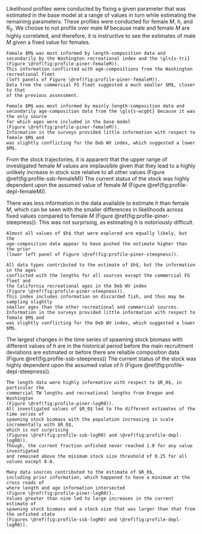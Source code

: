 Likelihood profiles were conducted by
fixing a given parameter that was estimated in the base model
at a range of values in turn while estimating the remaining parameters.
These profiles were conducted for female $M$, $h$, and $R_0$.
We choose to not profile over male $M$ because male and female $M$ are
highly correlated, and therefore, it is instructive to see the estimates
of male $M$ given a fixed value for females.

```asis
Female $M$ was most informed by length-composition data and
secondarily by the Washington recreational index and the \gls{s-tri}
(Figure \@ref(fig:profile-piner-femaleM)).
This information conflicted with age-compositions from the Washington recreational fleet
(left panels of Figure \@ref(fig:profile-piner-femaleM)).
Data from the commercial FG fleet suggested a much smaller $M$, closer to that
of the previous assessment.
```
```asis
Female $M$ was most informed by mainly length-composition data and
secondarily age-composition data from the \gls{s-wcgbt} because it was the only source
for which ages were included in the base model
(Figure \@ref(fig:profile-piner-femaleM)).
Information in the surveys provided little information with respect to female $M$ and
was slightly conflicting for the Deb WV index, which suggested a lower $M$.
```
From the stock trajectories, it is apparent that the upper range of investigated female $M$
values are implausible given that they lead to a highly unlikely increase in stock size relative
to all other values
(Figure \@ref(fig:profile-ssb-femaleM))
The current status of the stock was highly dependent upon the assumed value of
female $M$
(Figure \@ref(fig:profile-depl-femaleM)).

There was less information in the data available to estimate $h$ than female $M$,
which can be seen with the smaller differences in likelihoods across fixed values compared
to female $M$
(Figure \@ref(fig:profile-piner-steepness)).
This was not surprising, as estimating $h$ is notoriously difficult.
```asis
Almost all values of $h$ that were explored are equally likely, but the
age-composition data appear to have pushed the estimate higher than the prior
(lower left panel of Figure \@ref(fig:profile-piner-steepness)).
```
```asis
All data types contributed to the estimate of $h$, but the information in the ages
conflicted with the lengths for all sources except the commercial FG fleet and
the California recreational ages in the Deb WV index
(Figure \@ref(fig:profile-piner-steepness)).
This index includes information on discarded fish, and thus may be sampling slightly
smaller ages than the other recreational and commercial sources.
Information in the surveys provided little information with respect to female $M$ and
was slightly conflicting for the Deb WV index, which suggested a lower $M$.
```
The largest changes in the time series of spawning stock biomass with different values
of $h$ are in the historical period before the main recruitment deviations are estimated
or before there are reliable composition data
(Figure \@ref(fig:profile-ssb-steepness))
The current status of the stock was highly dependent upon the assumed value of $h$
(Figure \@ref(fig:profile-depl-steepness)).

```asis
The length data were highly informative with respect to $R_0$, in particular the
commercial TW lengths and recreational lengths from Oregon and Washington
(Figure \@ref(fig:profile-piner-logR0)).
All investigated values of $R_0$ led to the different estimates of the time series of
spawning stock biomass with the population increasing in scale incrementally with $R_0$,
which is not surprising
(Figures \@ref(fig:profile-ssb-logR0) and \@ref(fig:profile-depl-logR0)).
Though, the current fraction unfished never reached 1.0 for any value investigated
and remained above the minimum stock size threshold of 0.25 for all values except 8.0.
```
```asis
Many data sources contributed to the estimate of $R_0$,
including prior information, which happened to have a minimum at the cross roads of
where length and age information intersected
(Figure \@ref(fig:profile-piner-logR0)).
Values greater than nine led to large increases in the current estimate of
spawning stock biomass and a stock size that was larger than that from the unfished state
(Figures \@ref(fig:profile-ssb-logR0) and \@ref(fig:profile-depl-logR0)).
```

